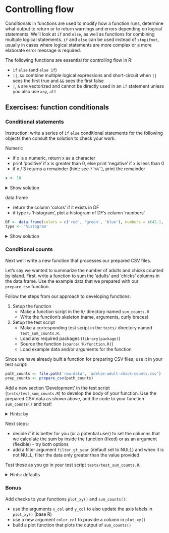 # Controlling flow

Conditionals in functions are used to modify how a function runs, determine what output to return or to return warnings and errors depending on logical statements. We'll look at `if` and `else`, as well as functions for combining multiple logical statements. `if` and `else` can be used instead of `stopifnot`, usually in cases where logical statements are more complex or a more elaborate error message is required. 

The following functions are essential for controlling flow in R:

- `if` `else` (and `else if`)
- `||`, `&&` combine multiple logical expressions and short-circuit when `||` sees the first true and `&&` sees the first false
- `|`, `&` are vectorized and cannot be directly used in an `if` statement unless you also use `any`, `all`


## Exercises: function conditionals

### Conditional statements

Instruction: write a series of `if` `else` conditional statements for the following objects then consult the solution to check your work. 

Numeric

- if x is a numeric, return x as a character
- print 'positive' if x is greater than 0, else print 'negative' if x is less than 0
- if x / 3 returns a remainder (hint: see ``` ?`%%` ```), print the remainder

```r
x <- 10
```

<details>
<summary>Show solution</summary>
```r
if (is.numeric(x)) {
    as.character(x)
}

if (x > 0) {
    print('positive')
} else if (x < 0) {
    print('negative')
}

if (x %% 3) {
    print(x %% 3)
}
```
</details>

data.frame

- return the column 'colors' if it exists in DF
- if type is 'histogram', plot a histogram of DF's column 'numbers'


```r
DF <- data.frame(colors = c('red', 'green', 'blue'), numbers = c(42.1, 2L, 10))
type <- 'histogram'
```

<details>
<summary>Show solution</summary>
```r
if ('colors' %in% colnames(DF)) {
    DF['colors']
}

if (type == 'histogram') {
    hist(DF$numbers)
}
```
</details>


### Conditional counts

Next we'll write a new function that processes our prepared CSV files. 

Let's say we wanted to summarize the number of adults and chicks counted by island. First, write a function to sum the 'adults' and 'chicks' columns in the data.frame. Use the example data that we prepared with our `prepare_csv` function. 

Follow the steps from our approach to developing functions:

1. Setup the function
    - Make a function script in the `R/` directory named `sum_counts.R`
    - Write the function's skeleton (name, arguments, curly braces)
1. Setup the test script
    - Make a corresponding test script in the `tests/` directory named `test_sum_counts.R`. 
    - Load any required packages (`library(package)`)
    - Source the function (`source('R/function.R)`)
    - Load example data and/or arguments for the function 

Since we have already built a function for preparing CSV files, use it in your test script:

```r
path_counts <- file.path('raw-data', 'adelie-adult-chick-counts.csv')
prep_counts <- prepare_csv(path_counts)
```

Add a new section 'Development' in the test script (`tests/test_sum_counts.R`) to develop the body of your function. Use the prepared CSV data as shown above, add the code to your function `sum_counts()` and test!


<details>
<summary>Hints: by</summary>
<hr>

{data.table} has an argument `by`

{dplyr} has an alternative to `group_by` for passing character column names called `group_by_at`

<hr>
</details>


Next steps:

- decide if it is better for you (or a potential user) to set the columns that we calculate the sum by inside the function (fixed) or as an argument (flexible) - try both options
- add a filter argument `filter_gt_year` (default set to NULL) and when it is not NULL, filter the data only greater than the value provided

Test these as you go in your test script `tests/test_sum_counts.R`.

<details>
<summary>Hints: defaults</summary>
<hr>

To set a function's argument to default, use the syntax `argument = default_value`. For example:

```r
function(x = 1, y = 2, z = 3) {

}
```
<hr>
</details>


### Bonus

Add checks to your functions `plot_xy()` and `sum_counts()`: 

- use the arguments `x_col` and `y_col` to also update the axis labels in `plot_xy()` (base R)
- use a new argument `color_col` to provide a column  in `plot_xy()`
- build a plot function that plots the output of `sum_counts()`
